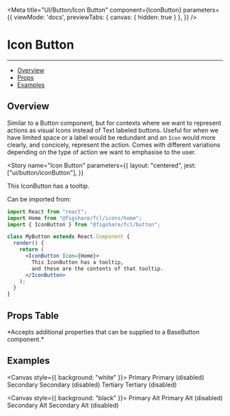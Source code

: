 

<Meta 
  title="UI/Button/Icon Button" 
  component={IconButton} 
  parameters={{
    viewMode: 'docs',
    previewTabs: { 
      canvas: { hidden: true } 
     },
  }}
/>

# Icon Button
---

- [Overview](#overview)
- [Props](#props-table)
- [Examples](#examples)

## Overview

Similar to a Button component, but for contexts where we want to represent actions as visual Icons instead of Text labeled buttons.
Useful for when we have limited space or a label would be redundant and an `Icon` would more clearly, and concicely, represent the action.
Comes with different variations depending on the type of action we want to emphasise to the user.

<Story
  name="Icon Button"
  parameters={{
    layout: "centered",
    jest: ["ui/button/iconButton"],
  }}
>
  <IconButton Icon={Home}>
    This IconButton has a tooltip.
  </IconButton>
</Story>

Can be imported from:

```jsx
import React from "react";
import Home from "@figshare/fcl/icons/home";
import { IconButton } from "@figshare/fcl/button";

class MyButton extends React.Component {
  render() {
    return (
      <IconButton Icon={Home}>
        This IconButton has a tooltip, 
        and these are the contents of that tooltip.
      </IconButton>
    );
  }
}
```

## Props Table

<ArgsTable of={IconButton} />
*Accepts additional properties that can be supplied to a BaseButton component.*

## Examples

<Canvas style={{ background: "white" }}>
  <IconButton theme="primary" Icon={Home}>Primary</IconButton>
  <IconButton Icon={Home} disabled={true} theme="primary">Primary (disabled)</IconButton>
  <IconButton theme="secondary" Icon={Home}>Secondary</IconButton>
  <IconButton Icon={Home} disabled={true} theme="secondary">Secondary (disabled)</IconButton>
  <IconButton theme="tertiary" Icon={Home}>Tertiary</IconButton>
  <IconButton Icon={Home} disabled={true} theme="tertiary">Tertiary (disabled)</IconButton>
</Canvas>

<Canvas style={{ background: "black" }}>
  <IconButton theme="primaryAlt" Icon={Home}>Primary Alt</IconButton>
  <IconButton Icon={Home} disabled={true} theme="primaryAlt">Primary Alt (disabled)</IconButton>
  <IconButton theme="secondaryAlt" Icon={Home}>Secondary Alt</IconButton>
  <IconButton Icon={Home} disabled={true} theme="secondaryAlt">Secondary Alt (disabled)</IconButton>
</Canvas>
